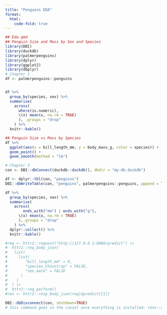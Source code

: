 ```yaml
---
title: "Penguins EDA"
format:
  html: 
    code-fold: true
---
```


```r
## Eda.qmd
## Penguin Size and Mass by Sex and Species
library(DBI)
library(duckdb)
library(palmerpenguins)
library(dplyr)
library(ggplot2)
library(dbplyr)
# Chapter 1
df <- palmerpenguins::penguins


df %>%
  group_by(species, sex) %>%
  summarise(
    across(
      where(is.numeric), 
      \(x) mean(x, na.rm = TRUE)
      ), .groups = "drop"
    ) %>%
  knitr::kable()

## Penguin Size vs Mass by Species
df %>%
  ggplot(aes(x = bill_length_mm, y = body_mass_g, color = species)) +
  geom_point() + 
  geom_smooth(method = "lm")

# Chapter 3
con <- DBI::dbConnect(duckdb::duckdb(), dbdir = "my-db.duckdb")

df <- dplyr::tbl(con, "penguins")
DBI::dbWriteTable(con, "penguins", palmerpenguins::penguins, append = TRUE)

df %>%
  group_by(species, sex) %>%
  summarise(
    across(
        ends_with("mm") | ends_with("g"),
      \(x) mean(x, na.rm = TRUE)
      ),.groups = "drop"
    ) %>%
  dplyr::collect() %>%
  knitr::kable()

#req <- httr2::request("http://127.0.0.1:8080/predict") |>
#  httr2::req_body_json(
#   list(
#     list(
#        "bill_length_mm" = 0,
#        "species_Chinstrap" = FALSE,
#        "sex_male" = FALSE
#      )
#    )
#  ) |>
#  httr2::req_perform()
#res <- httr2::resp_body_json(req)$predict[[1]]

DBI::dbDisconnect(con, shutdown=TRUE)
# this command goes in the consol once everything is installed: renv::snapshot()
```
